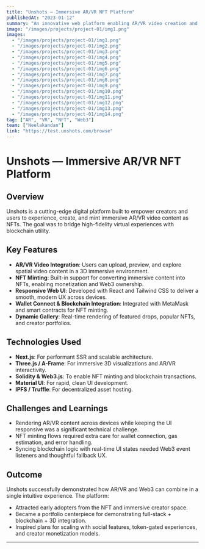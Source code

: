 ```yaml
---
title: "Unshots — Immersive AR/VR NFT Platform"
publishedAt: "2023-01-12"
summary: "An innovative web platform enabling AR/VR video creation and NFT integration, designed for creators and tech-forward users."
image: "/images/projects/project-01/img1.png"
images:
  - "/images/projects/project-01/img1.png"
  - "/images/projects/project-01/img2.png"
  - "/images/projects/project-01/img3.png"
  - "/images/projects/project-01/img4.png"
  - "/images/projects/project-01/img5.png"
  - "/images/projects/project-01/img6.png"
  - "/images/projects/project-01/img7.png"
  - "/images/projects/project-01/img8.png"
  - "/images/projects/project-01/img9.png"
  - "/images/projects/project-01/img10.png"
  - "/images/projects/project-01/img11.png"
  - "/images/projects/project-01/img12.png"
  - "/images/projects/project-01/img13.png"
  - "/images/projects/project-01/img14.png"
tag: ["AR", "VR", "NFT", "Web3"]
team: ["Neelakandan"]
link: "https://test.unshots.com/browse"
---
```


# Unshots — Immersive AR/VR NFT Platform

## Overview

Unshots is a cutting-edge digital platform built to empower creators and users to experience, create, and mint immersive AR/VR video content as NFTs. The goal was to bridge high-fidelity virtual experiences with blockchain utility.

## Key Features

- **AR/VR Video Integration**: Users can upload, preview, and explore spatial video content in a 3D immersive environment.
- **NFT Minting**: Built-in support for converting immersive content into NFTs, enabling monetization and Web3 ownership.
- **Responsive Web UI**: Developed with React and Tailwind CSS to deliver a smooth, modern UX across devices.
- **Wallet Connect & Blockchain Integration**: Integrated with MetaMask and smart contracts for NFT minting.
- **Dynamic Gallery**: Real-time rendering of featured drops, popular NFTs, and creator portfolios.

## Technologies Used

- **Next.js**: For performant SSR and scalable architecture.
- **Three.js / A-Frame**: For immersive 3D visualizations and AR/VR interactivity.
- **Solidity & Web3.js**: To enable NFT minting and blockchain transactions.
- **Material UI**: For rapid, clean UI development.
- **IPFS / Truffle**: For decentralized asset hosting.

## Challenges and Learnings

- Rendering AR/VR content across devices while keeping the UI responsive was a significant technical challenge.
- NFT minting flows required extra care for wallet connection, gas estimation, and error handling.
- Syncing blockchain logic with real-time UI states needed Web3 event listeners and thoughtful fallback UX.

## Outcome

Unshots successfully demonstrated how AR/VR and Web3 can combine in a single intuitive experience. The platform:

- Attracted early adopters from the NFT and immersive creator space.
- Became a portfolio centerpiece for demonstrating full-stack + blockchain + 3D integration.
- Inspired plans for scaling with social features, token-gated experiences, and creator monetization models.

---
